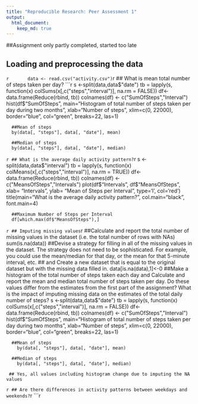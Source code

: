 ```yaml
---
title: "Reproducible Research: Peer Assessment 1"
output: 
  html_document:
    keep_md: true
---
```


##Assignment only partly completed, started too late

## Loading and preprocessing the data
```r
      data <- read.csv("activity.csv")
```r
  

## What is mean total number of steps taken per day?
```r
    
      s <-split(data,data$"date")
      tb = lapply(s, function(x) colSums(x[,c("steps","interval")], na.rm = FALSE))
      df<-data.frame(Reduce(rbind, tb))
      colnames(df) <- c("SumOfSteps","Interval")
      hist(df$"SumOfSteps", 
      main="Histogram of total number of steps taken per day during two months", 
      xlab="Number of steps", 
      xlim=c(0, 22000),
      border="blue", 
      col="green",
      breaks=22,
      las=1)
    
      ##Mean of steps
      by(data[, "steps"], data[, "date"], mean)
     
      ##Median of steps
      by(data[, "steps"], data[, "date"], median)
    
```r


## What is the average daily activity pattern?
```r
      s <-split(data,data$"interval")
      tb = lapply(s, function(x) colMeans(x[,c("steps","interval")], na.rm = TRUE))
      df<-data.frame(Reduce(rbind, tb))
      colnames(df) <- c("MeansOfSteps","Intervals")
      plot(df$"Intervals", df$"MeansOfSteps", xlab= "Intervals", ylab= "Mean of Steps per Interval", type='l', col='red') 
      title(main="What is the average daily activity pattern?", col.main="black", font.main=4)
      
      ##Maximum Number of Steps per Interval
      df[which.max(df$"MeansOfSteps"),]
```r


## Imputing missing values
```r
   ##Calculate and report the total number of missing values in the dataset (i.e. the total number of rows with      NAs)
      sum(is.na(data))
  ##Devise a strategy for filling in all of the missing values in the dataset. The strategy does not need to be    sophisticated. For example, you could use the mean/median for that day, or the mean for that 5-minute interval,   etc.
  ## and Create a new dataset that is equal to the original dataset but with the missing data filled in.
      data[is.na(data),1]<-0
  ##Make a histogram of the total number of steps taken each day and Calculate and report the mean and median      total number of steps taken per day. Do these values differ from the estimates from the first part of the        assignment? What is the impact of imputing missing data on the estimates of the total daily number of steps?
      s <-split(data,data$"date")
      tb = lapply(s, function(x) colSums(x[,c("steps","interval")], na.rm = FALSE))
      df<-data.frame(Reduce(rbind, tb))
      colnames(df) <- c("SumOfSteps","Interval")
      hist(df$"SumOfSteps", 
      main="Histogram of total number of steps taken per day during two months", 
      xlab="Number of steps", 
      xlim=c(0, 22000),
      border="blue", 
      col="green",
      breaks=22,
      las=1)
    
      ##Mean of steps
        by(data[, "steps"], data[, "date"], mean)
     
      ##Median of steps
        by(data[, "steps"], data[, "date"], median)
     
     ## Yes, all values including histogram change due to imputing the NA values

```r


## Are there differences in activity patterns between weekdays and weekends?
```r
```r
